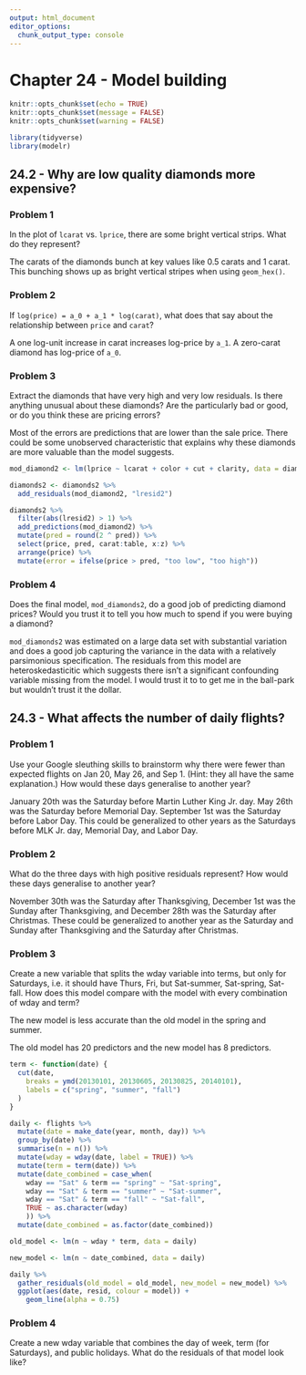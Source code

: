 ```yaml
---
output: html_document
editor_options: 
  chunk_output_type: console
---
```

# Chapter 24 - Model building {-}

```r
knitr::opts_chunk$set(echo = TRUE)
knitr::opts_chunk$set(message = FALSE)
knitr::opts_chunk$set(warning = FALSE)
```

```r
library(tidyverse)
library(modelr)
```

## 24.2 - Why are low quality diamonds more expensive? {-}

### Problem 1 {-}

In the plot of `lcarat` vs. `lprice`, there are some bright vertical strips. What do they represent?

The carats of the diamonds bunch at key values like 0.5 carats and 1 carat. This bunching shows up as bright vertical stripes when using `geom_hex()`.

### Problem 2 {-}

If `log(price) = a_0 + a_1 * log(carat)`, what does that say about the relationship between `price` and `carat`?

A one log-unit increase in carat increases log-price by `a_1`. A zero-carat diamond has log-price of `a_0`.

### Problem 3 {-}

Extract the diamonds that have very high and very low residuals. Is there anything unusual about these diamonds? Are the particularly bad or good, or do you think these are pricing errors?

Most of the errors are predictions that are lower than the sale price. There could be some unobserved characteristic that explains why these diamonds are more valuable than the model suggests. 

```r

mod_diamond2 <- lm(lprice ~ lcarat + color + cut + clarity, data = diamonds2)

diamonds2 <- diamonds2 %>% 
  add_residuals(mod_diamond2, "lresid2")

diamonds2 %>% 
  filter(abs(lresid2) > 1) %>% 
  add_predictions(mod_diamond2) %>% 
  mutate(pred = round(2 ^ pred)) %>% 
  select(price, pred, carat:table, x:z) %>% 
  arrange(price) %>%
  mutate(error = ifelse(price > pred, "too low", "too high"))
```

### Problem 4 {-}

Does the final model, `mod_diamonds2`, do a good job of predicting diamond prices? Would you trust it to tell you how much to spend if you were buying a diamond?

`mod_diamonds2` was estimated on a large data set with substantial variation and does a good job capturing the variance in the data with a relatively parsimonious specification. The residuals from this model are heteroskedasticitic which suggests there isn't a significant confounding variable missing from the model. I would trust it to to get me in the ball-park but wouldn't trust it the dollar. 

## 24.3 - What affects the number of daily flights? {-}

### Problem 1 {-}

Use your Google sleuthing skills to brainstorm why there were fewer than expected flights on Jan 20, May 26, and Sep 1. (Hint: they all have the same explanation.) How would these days generalise to another year?

January 20th was the Saturday before Martin Luther King Jr. day. May 26th was the Saturday before Memorial Day. September 1st was the Saturday before Labor Day. This could be generalized to other years as the Saturdays before MLK Jr. day, Memorial Day, and Labor Day. 

### Problem 2 {-}

What do the three days with high positive residuals represent? How would these days generalise to another year?

November 30th was the Saturday after Thanksgiving, December 1st was the Sunday after Thanksgiving, and December 28th was the Saturday after Christmas. These could be generalized to another year as the Saturday and Sunday after Thanksgiving and the Saturday after Christmas. 

### Problem 3 {-}

Create a new variable that splits the wday variable into terms, but only for Saturdays, i.e. it should have Thurs, Fri, but Sat-summer, Sat-spring, Sat-fall. How does this model compare with the model with every combination of wday and term?

The new model is less accurate than the old model in the spring and summer. 

The old model has 20 predictors and the new model has 8 predictors. 

```r

term <- function(date) {
  cut(date, 
    breaks = ymd(20130101, 20130605, 20130825, 20140101),
    labels = c("spring", "summer", "fall") 
  )
}

daily <- flights %>% 
  mutate(date = make_date(year, month, day)) %>%
  group_by(date) %>% 
  summarise(n = n()) %>%
  mutate(wday = wday(date, label = TRUE)) %>%
  mutate(term = term(date)) %>%
  mutate(date_combined = case_when(
    wday == "Sat" & term == "spring" ~ "Sat-spring",
    wday == "Sat" & term == "summer" ~ "Sat-summer",
    wday == "Sat" & term == "fall" ~ "Sat-fall",
    TRUE ~ as.character(wday)
    )) %>%
  mutate(date_combined = as.factor(date_combined))

old_model <- lm(n ~ wday * term, data = daily)

new_model <- lm(n ~ date_combined, data = daily)

daily %>% 
  gather_residuals(old_model = old_model, new_model = new_model) %>% 
  ggplot(aes(date, resid, colour = model)) +
    geom_line(alpha = 0.75)
```

### Problem 4 {-}

Create a new wday variable that combines the day of week, term (for Saturdays), and public holidays. What do the residuals of that model look like?